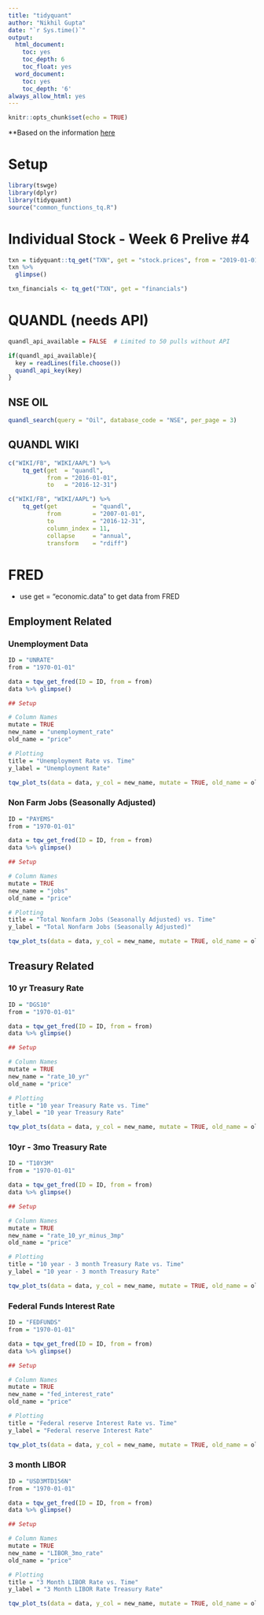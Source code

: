```yaml
---
title: "tidyquant"
author: "Nikhil Gupta"
date: "`r Sys.time()`"
output:
  html_document:
    toc: yes
    toc_depth: 6
    toc_float: yes
  word_document:
    toc: yes
    toc_depth: '6'
always_allow_html: yes
---
```



```r
knitr::opts_chunk$set(echo = TRUE)
```

**Based on the information [here](https://cran.r-project.org/web/packages/tidyquant/vignettes/TQ01-core-functions-in-tidyquant.html#retrieve-consolidated-symbol-data)

# Setup

```r
library(tswge)
library(dplyr)
library(tidyquant)
source("common_functions_tq.R")
```


# Individual Stock - Week 6 Prelive #4
```r
txn = tidyquant::tq_get("TXN", get = "stock.prices", from = "2019-01-01")
txn %>% 
  glimpse()
```


```r
txn_financials <- tq_get("TXN", get = "financials")
```

# QUANDL (needs API)

```r
quandl_api_available = FALSE  # Limited to 50 pulls without API
```

```r
if(quandl_api_available){
  key = readLines(file.choose())
  quandl_api_key(key)
}
```

## NSE OIL
```r
quandl_search(query = "Oil", database_code = "NSE", per_page = 3)

```

## QUANDL WIKI
```r
c("WIKI/FB", "WIKI/AAPL") %>%
    tq_get(get  = "quandl",
           from = "2016-01-01",
           to   = "2016-12-31")

```

```r
c("WIKI/FB", "WIKI/AAPL") %>%
    tq_get(get          = "quandl",
           from         = "2007-01-01",
           to           = "2016-12-31",
           column_index = 11, 
           collapse     = "annual",      
           transform    = "rdiff")   
```


# FRED

* use get = "economic.data" to get data from FRED

## Employment Related

### Unemployment Data

```r
ID = "UNRATE"
from = "1970-01-01"

data = tqw_get_fred(ID = ID, from = from)
data %>% glimpse()
```


```r
## Setup

# Column Names
mutate = TRUE
new_name = "unemployment_rate"
old_name = "price"

# Plotting
title = "Unemployment Rate vs. Time"
y_label = "Unemployment Rate"

tqw_plot_ts(data = data, y_col = new_name, mutate = TRUE, old_name = old_name, title = title, y_label = y_label)
```

### Non Farm Jobs (Seasonally Adjusted)

```r
ID = "PAYEMS"
from = "1970-01-01"

data = tqw_get_fred(ID = ID, from = from)
data %>% glimpse()
```


```r
## Setup

# Column Names
mutate = TRUE
new_name = "jobs"
old_name = "price"

# Plotting
title = "Total Nonfarm Jobs (Seasonally Adjusted) vs. Time"
y_label = "Total Nonfarm Jobs (Seasonally Adjusted)"

tqw_plot_ts(data = data, y_col = new_name, mutate = TRUE, old_name = old_name, title = title, y_label = y_label)
```

## Treasury Related

### 10 yr Treasury Rate
```r
ID = "DGS10"
from = "1970-01-01"

data = tqw_get_fred(ID = ID, from = from)
data %>% glimpse()
```

```r
## Setup

# Column Names
mutate = TRUE
new_name = "rate_10_yr"
old_name = "price"

# Plotting
title = "10 year Treasury Rate vs. Time"
y_label = "10 year Treasury Rate"

tqw_plot_ts(data = data, y_col = new_name, mutate = TRUE, old_name = old_name, title = title, y_label = y_label)
```

### 10yr - 3mo Treasury Rate
```r
ID = "T10Y3M"
from = "1970-01-01"

data = tqw_get_fred(ID = ID, from = from)
data %>% glimpse()
```

```r
## Setup

# Column Names
mutate = TRUE
new_name = "rate_10_yr_minus_3mp"
old_name = "price"

# Plotting
title = "10 year - 3 month Treasury Rate vs. Time"
y_label = "10 year - 3 month Treasury Rate"

tqw_plot_ts(data = data, y_col = new_name, mutate = TRUE, old_name = old_name, title = title, y_label = y_label)
```

### Federal Funds Interest Rate
```r
ID = "FEDFUNDS"
from = "1970-01-01"

data = tqw_get_fred(ID = ID, from = from)
data %>% glimpse()

```


```r
## Setup

# Column Names
mutate = TRUE
new_name = "fed_interest_rate"
old_name = "price"

# Plotting
title = "Federal reserve Interest Rate vs. Time"
y_label = "Federal reserve Interest Rate"

tqw_plot_ts(data = data, y_col = new_name, mutate = TRUE, old_name = old_name, title = title, y_label = y_label)

```

### 3 month LIBOR
```r
ID = "USD3MTD156N"
from = "1970-01-01"

data = tqw_get_fred(ID = ID, from = from)
data %>% glimpse()
```

```r
## Setup

# Column Names
mutate = TRUE
new_name = "LIBOR_3mo_rate"
old_name = "price"

# Plotting
title = "3 Month LIBOR Rate vs. Time"
y_label = "3 Month LIBOR Rate Treasury Rate"

tqw_plot_ts(data = data, y_col = new_name, mutate = TRUE, old_name = old_name, title = title, y_label = y_label)
```


```r

```

